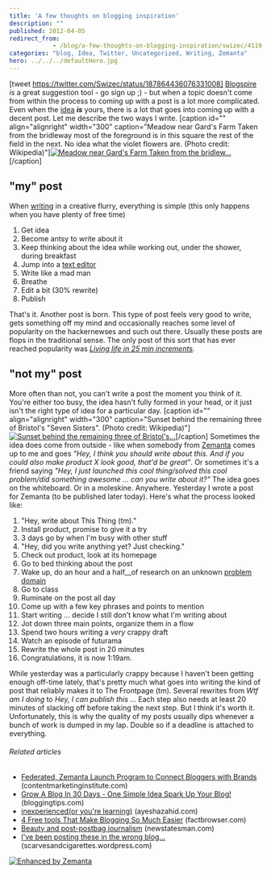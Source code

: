 ```yaml
---
title: 'A few thoughts on blogging inspiration'
description: ""
published: 2012-04-05
redirect_from: 
            - /blog/a-few-thoughts-on-blogging-inspiration/swizec/4119
categories: "blog, Idea, Twitter, Uncategorized, Writing, Zemanta"
hero: ../../../defaultHero.jpg
---
```

\[tweet https://twitter.com/Swizec/status/187864436076331008] [Blogspire](http://blogspire.zemanta.com/) _is_ a great suggestion tool - go sign up ;) - but when a topic doesn't come from within the process to coming up with a post is a lot more complicated. Even when the [idea](http://en.wikipedia.org/wiki/Idea "Idea") **_is_** yours, there is a lot that goes into coming up with a decent post. Let me describe the two ways I write. \[caption id="" align="alignright" width="300" caption="Meadow near Gard's Farm Taken from the bridleway most of the foreground is in this square the rest of the field in the next. No idea what the violet flowers are. (Photo credit: Wikipedia)"][![Meadow near Gard's Farm Taken from the bridlew...](http://upload.wikimedia.org/wikipedia/commons/thumb/2/20/Meadow_near_Gard%27s_Farm_-_geograph.org.uk_-_896805.jpg/300px-Meadow_near_Gard%27s_Farm_-_geograph.org.uk_-_896805.jpg "Meadow near Gard's Farm Taken from the bridlew...")](http://commons.wikipedia.org/wiki/File:Meadow_near_Gard%27s_Farm_-_geograph.org.uk_-_896805.jpg)\[/caption]

## "my" post

When [writing](http://en.wikipedia.org/wiki/Writing "Writing") in a creative flurry, everything is simple (this only happens when you have plenty of free time)

1. Get idea
2. Become antsy to write about it
3. Keep thinking about the idea while working out, under the shower, during breakfast
4. Jump into a [text editor](http://en.wikipedia.org/wiki/Text_editor "Text editor")
5. Write like a mad man
6. Breathe
7. Edit a bit (30% rewrite)
8. Publish

That's it. Another post is born. This type of post feels very good to write, gets something off my mind and occasionally reaches some level of popularity on the hackernewses and such out there. Usually these posts are flops in the traditional sense. The only post of this sort that has ever reached popularity was _[Living life in 25 min increments](http://swizec.com/blog/living-life-in-25min-increments/swizec/1859)._

## "not my" post

More often than not, you can't write a post the moment you think of it. You're either too busy, the idea hasn't fully formed in your head, or it just isn't the right type of idea for a particular day. \[caption id="" align="alignright" width="300" caption="Sunset behind the remaining three of Bristol's "Seven Sisters". (Photo credit: Wikipedia)"][![Sunset behind the remaining three of Bristol's...](http://upload.wikimedia.org/wikipedia/commons/thumb/0/08/Seven_Sisters_snow_sunset.jpg/300px-Seven_Sisters_snow_sunset.jpg "Sunset behind the remaining three of Bristol's...")](http://commons.wikipedia.org/wiki/File:Seven_Sisters_snow_sunset.jpg)\[/caption] Sometimes the idea does come from outside - like when somebody from [Zemanta](http://www.zemanta.com "Zemanta") comes up to me and goes _"Hey, I think you should write about this. And if you could also make product X look good, that'd be great"_. Or sometimes it's a friend saying _"Hey, I just launched this cool thing/solved this cool problem/did something awesome ... can you write about it?"_ The idea goes on the whiteboard. Or in a moleskine. Anywhere. Yesterday I wrote a post for Zemanta (to be published later today). Here's what the process looked like:

1. "Hey, write about This Thing (tm)."
2. Install product, promise to give it a try
3. 3 days go by when I'm busy with other stuff
4. "Hey, did you write anything yet? Just checking."
5. Check out product, look at its homepage
6. Go to bed thinking about the post
7. Wake up, do an hour and a half__of research on an unknown [problem domain](http://en.wikipedia.org/wiki/Problem_domain "Problem domain")
8. Go to class
9. Ruminate on the post all day
10. Come up with a few key phrases and points to mention
11. Start writing ... decide I still don't know what I'm writing about
12. Jot down three main points, organize them in a flow
13. Spend two hours writing a _very_ crappy draft
14. Watch an episode of futurama
15. Rewrite the whole post in 20 minutes
16. Congratulations, it is now 1:19am.

While yesterday was a particularly crappy because I haven't been getting enough off-time lately, that's pretty much what goes into writing the kind of post that reliably makes it to The Frontpage (tm). Several rewrites from _Wtf am I doing_ to _Hey, I can publish this ..._ Each step also needs at least 20 minutes of slacking off before taking the next step. But I think it's worth it. Unfortunately, this is why the quality of my posts usually dips whenever a bunch of work is dumped in my lap. Double so if a deadline is attached to everything.

###### Related articles

- [Federated, Zemanta Launch Program to Connect Bloggers with Brands](http://www.contentmarketinginstitute.com/2012/02/federated-media-bloggers/) (contentmarketinginstitute.com)
- [Grow A Blog In 30 Days - One Simple Idea Spark Up Your Blog!](http://www.bloggingtips.com/2012/04/04/grow-a-blog-in-30-days/) (bloggingtips.com)
- [inexperienced(or you're learning)](http://ayeshazahid.com/2012/04/04/inexperiencedor-youre-learning/) (ayeshazahid.com)
- [4 Free tools That Make Blogging So Much Easier](http://blog.factbrowser.com/2012/02/22/free-tools-to-make-blogging-easier/) (factbrowser.com)
- [Beauty and post-postbag journalism](http://www.newstatesman.com/blogs/media/2012/04/beauty-and-post-postbag-journalism) (newstatesman.com)
- [I've been posting these in the wrong blog...](http://scarvesandcigarettes.wordpress.com/2012/04/02/ive-been-posting-these-in-the-wrong-blog/) (scarvesandcigarettes.wordpress.com)

[![Enhanced by Zemanta](http://img.zemanta.com/zemified_e.png?x-id=e6f46b5b-f41f-4e3b-a5de-161e3361ed67)](http://www.zemanta.com/ "Enhanced by Zemanta")